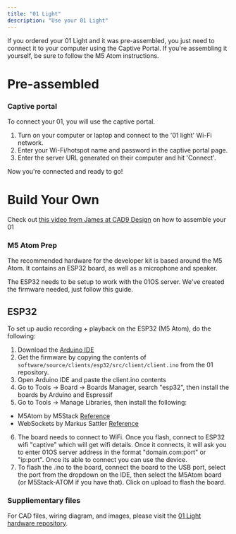 ```yaml
---
title: "01 Light"
description: "Use your 01 Light"
---
```


If you ordered your 01 Light and it was pre-assembled, you just need to connect it to your computer using the Captive Portal. If you're assembling it yourself, be sure to follow the M5 Atom instructions.

# Pre-assembled

### Captive portal

To connect your 01, you will use the captive portal.

1. Turn on your computer or laptop and connect to the '01 light' Wi-Fi network.
2. Enter your Wi-Fi/hotspot name and password in the captive portal page.
3. Enter the server URL generated on their computer and hit 'Connect'.

Now you're connected and ready to go!

# Build Your Own

Check out [this video from James at CAD9 Design](https://www.youtube.com/watch?v=37a5bgvoZy8) on how to assemble your 01

### M5 Atom Prep

The recommended hardware for the developer kit is based around the M5 Atom. It contains an ESP32 board, as well as a microphone and speaker.

The ESP32 needs to be setup to work with the 01OS server. We've created the firmware needed, just follow this guide.

## ESP32

To set up audio recording + playback on the ESP32 (M5 Atom), do the following:

1. Download the [Arduino IDE](https://www.arduino.cc/en/software)
2. Get the firmware by copying the contents of `software/source/clients/esp32/src/client/client.ino` from the 01 repository.
3. Open Arduino IDE and paste the client.ino contents
4. Go to Tools -> Board -> Boards Manager, search "esp32", then install the boards by Arduino and Espressif
5. Go to Tools -> Manage Libraries, then install the following:

- M5Atom by M5Stack [Reference](https://www.arduino.cc/reference/en/libraries/m5atom/)
- WebSockets by Markus Sattler [Reference](https://www.arduino.cc/reference/en/libraries/websockets/)

6. The board needs to connect to WiFi. Once you flash, connect to ESP32 wifi "captive" which will get wifi details. Once it connects, it will ask you to enter 01OS server address in the format "domain.com:port" or "ip:port". Once its able to connect you can use the device.
7. To flash the .ino to the board, connect the board to the USB port, select the port from the dropdown on the IDE, then select the M5Atom board (or M5Stack-ATOM if you have that). Click on upload to flash the board.

### Suppliementary files

For CAD files, wiring diagram, and images, please visit the [01 Light hardware repository](https://github.com/OpenInterpreter/01/tree/main/hardware/light).
